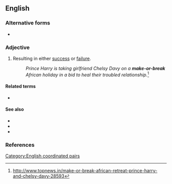 {{also|make or break}}
==English==

===Alternative forms===
* {{l|en|make or break}}

===Adjective===
{{en-adj|head=[[make]]-[[or]]-[[break]]|?}}

# Resulting in either [[success]] or [[failure]].
#: ''Prince Harry is taking girlfriend Chelsy Davy on a '''make-or-break''' African holiday in a bid to heal their troubled relationship.''<ref>http://www.topnews.in/make-or-break-african-retreat-prince-harry-and-chelsy-davy-28593</ref>

====Related terms====
* {{l|en|make-and-break}}

====See also====
* {{l|en|critical mass}}
* {{l|en|defining moment}}
* {{l|en|sink or swim}}

===References===
<references/>

[[Category:English coordinated pairs]]